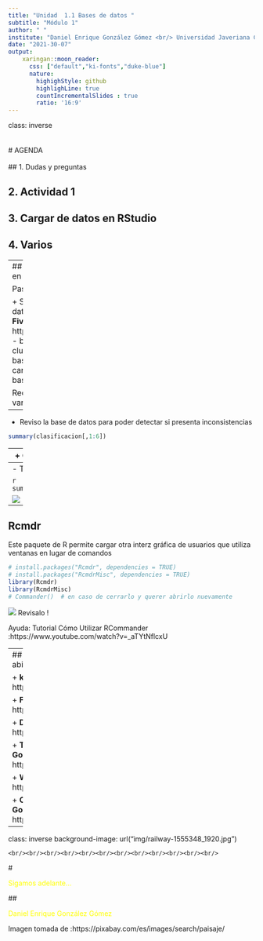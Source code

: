 ```yaml
---
title: "Unidad  1.1 Bases de datos "
subtitle: "Módulo 1"
author: " "
institute: "Daniel Enrique González Gómez <br/> Universidad Javeriana Cali"
date: "2021-30-07"
output:
    xaringan::moon_reader:
      css: ["default","ki-fonts","duke-blue"]
      nature:
        highighStyle: github
        highlighLine: true
        countIncrementalSlides : true
        ratio: '16:9'
---
```

class: inverse
<br/><br/><br/>
# AGENDA
<br/><br/>
## 1.  Dudas y preguntas

## 2. Actividad 1

## 3. Cargar  de datos en RStudio

## 4. Varios

---
## Importar una base de datos en formato csv

Pasos:

+ Selecciono una base de datos de mi interés (portal **FiveThirtyEight**: https://data.fivethirtyeight.com/ - base de datos Predicción de clubes de  fútbol)
+ Descargo la base de datos y la guardo en la carpeta de trabajo
+ Importo la base a RStudio 
```r
library(DT)
clasificacion=read.csv("data/spi_global_rankings_intl.csv")
DT::datatable(head(clasificacion, 218),fillContainer = FALSE, options = list(pageLength = 3))
```


Recuerda que hemos visto varias formas de hacerlo. 
---

+ Reviso la base de datos para poder detectar si presenta inconsistencias

```r
summary(clasificacion[,1:6])
```

---
+ Otra forma de realizar el proceso es:

```r
summarytools::descr(clasificacion)
```

---
- Tambien :

```r
summarytools::dfSummary(clasificacion)
```

![](img/summarytool1.png)
---
## Rcmdr
Este paquete de R permite cargar otra interz gráfica de usuarios que utiliza ventanas en lugar de comandos

```r
# install.packages("Rcmdr", dependencies = TRUE)
# install.packages("RcmdrMisc", dependencies = TRUE)
library(Rcmdr)
library(RcmdrMisc)
# Commander()  # en caso de cerrarlo y querer abrirlo nuevamente
```

![](img/Rcmdr.png)
Revisalo !

Ayuda: Tutorial Cómo Utilizar RCommander :https://www.youtube.com/watch?v=_aTYtNflcxU 


---
## Otros portales de datos abiertos

+ **kaggle**    https://www.kaggle.com

+ **FiveThirtyEight**    https://data.fivethirtyeight.com/

+ **Datos abiertos Cali**  https://datos.cali.gov.co/

+ **The home of the U.S. Government’s open data** https://www.data.gov/

+ **World Bank Open Data** https://data.worldbank.org/

+ **Open data initiative of the Government of Spain** https://datos.gob.es/en

---
class: inverse
background-image: url("img/railway-1555348_1920.jpg")

	<br/><br/><br/><br/><br/><br/><br/><br/><br/><br/><br/><br/>
# <p style="color:yellow"> Sigamos adelante... </p>

## <p style="color:yellow"> Daniel Enrique González Gómez </p>

Imagen tomada de :https://pixabay.com/es/images/search/paisaje/
